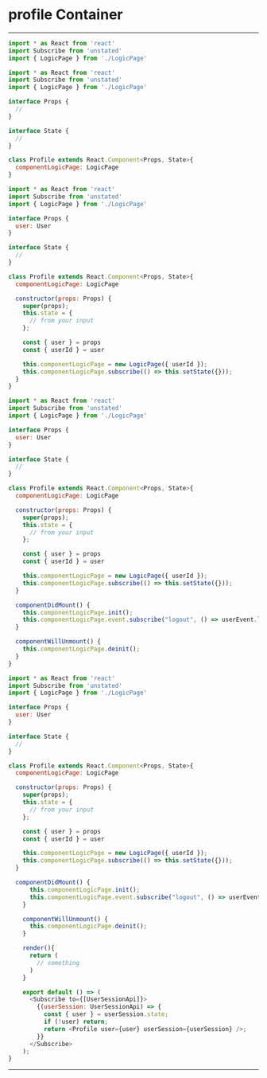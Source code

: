 
# profile Container

---

<CodeSurferLayout>

```js title="profile Container"
import * as React from 'react'
import Subscribe from 'unstated'
import { LogicPage } from './LogicPage'

```

```js 13:15 title="profile Container"
import * as React from 'react'
import Subscribe from 'unstated'
import { LogicPage } from './LogicPage'

interface Props {
  //
}

interface State {
  //
}

class Profile extends React.Component<Props, State>{
  componentLogicPage: LogicPage
}

```

```js 19:27 title="profile Container"
import * as React from 'react'
import Subscribe from 'unstated'
import { LogicPage } from './LogicPage'

interface Props {
  user: User
}

interface State {
  //
}

class Profile extends React.Component<Props, State>{
  componentLogicPage: LogicPage

  constructor(props: Props) {
    super(props);
    this.state = {
      // from your input
    };

    const { user } = props
    const { userId } = user

    this.componentLogicPage = new LogicPage({ userId });
    this.componentLogicPage.subscribe(() => this.setState({}));
  }
}

```

```js 27:36 title="profile Container"
import * as React from 'react'
import Subscribe from 'unstated'
import { LogicPage } from './LogicPage'

interface Props {
  user: User
}

interface State {
  //
}

class Profile extends React.Component<Props, State>{
  componentLogicPage: LogicPage

  constructor(props: Props) {
    super(props);
    this.state = {
      // from your input
    };

    const { user } = props
    const { userId } = user

    this.componentLogicPage = new LogicPage({ userId });
    this.componentLogicPage.subscribe(() => this.setState({}));
  }

  componentDidMount() {
    this.componentLogicPage.init();
    this.componentLogicPage.event.subscribe("logout", () => userEvent.logout());
  }

  componentWillUnmount() {
    this.componentLogicPage.deinit();
  }
}

```

```js 40:52 title="profile Container"
import * as React from 'react'
import Subscribe from 'unstated'
import { LogicPage } from './LogicPage'

interface Props {
  user: User
}

interface State {
  //
}

class Profile extends React.Component<Props, State>{
  componentLogicPage: LogicPage

  constructor(props: Props) {
    super(props);
    this.state = {
      // from your input
    };

    const { user } = props
    const { userId } = user

    this.componentLogicPage = new LogicPage({ userId });
    this.componentLogicPage.subscribe(() => this.setState({}));
  }

  componentDidMount() {
      this.componentLogicPage.init();
      this.componentLogicPage.event.subscribe("logout", () => userEvent.logout());
    }

    componentWillUnmount() {
      this.componentLogicPage.deinit();
    }

    render(){
      return (
        // something
      )
    }

    export default () => (
      <Subscribe to={[UserSessionApi]}>
        {(userSession: UserSessionApi) => {
          const { user } = userSession.state;
          if (!user) return;
          return <Profile user={user} userSession={userSession} />;
        }}
      </Subscribe>
    );
}

```

</CodeSurferLayout>

---